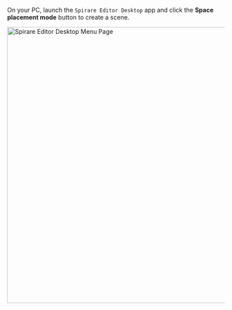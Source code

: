 
On your PC, launch the `Spirare Editor Desktop` app and click the **Space placement mode** button to create a scene.

<img
  width="640"
  class="border"
  src={SpirareEditorDesktopMenuImage}
  alt="Spirare Editor Desktop Menu Page"
/>
